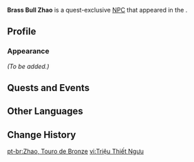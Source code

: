 {{Meta
<!-- Remove this template after adding the missing info -->
|missing_NPC_profile  = yes
}}
{{Character Infobox
|type             = Quest NPC
|image            = NPC Brass Bull Zhao.png
|region           = Liyue
|location         = Liyue
|title            = How Is a Wild Bossy Not a Heroine?
|affiliation      = Treasure Hoarders
|voiceEN          = 
|voiceCN          = 
|voiceJP          = 
}}
'''Brass Bull Zhao''' is a quest-exclusive [[NPC]] that appeared in the {{Quest|Undetected Infiltration}}.
<!--
==Location==
<gallery>
NPC Location Brass Bull Zhao.png|Brass Bull Zhao's location
NPC Location Brass Bull Zhao Context.png|Additional context
</gallery>
-->

==Profile==
===Appearance===
''(To be added.)''

==Quests and Events==
{{Quests and Events}}

==Other Languages==
{{Other Languages
|default_hidden = 1
|en      = Brass Bull Zhao
|zhs     = 赵铁牛
|zhs_rm  = Zhào Tiěniú
|zht     = 趙鐵牛
|zht_rm  = Zhào Tiěniú
|ja      = 趙鉄牛
|ja_rm   = Chou Tetsugyuu{{Assumed}}
|ko      = {{tt|조철우|趙鐵牛}}
|ko_rm   = Jo Cheol-u
|es      = Zhao Toro de hierro
|fr      = Zhao la vacharde
|ru      = Железная Чжао
|th      = Brass Bull Zhao
|vi      = Triệu Thiết Ngưu
|de      = Zhao der Bulle
|id      = Brass Bull Zhao
|pt      = Zhao, Touro de Bronze
|tr      = Demir Boğa Zhao
|it      = Zhao il Toro d'ottone
}}

==Change History==
{{Change History|2.6}}
<!--
==References==
{{Reflist}}
-->

[[pt-br:Zhao, Touro de Bronze]]
[[vi:Triệu Thiết Ngưu]]